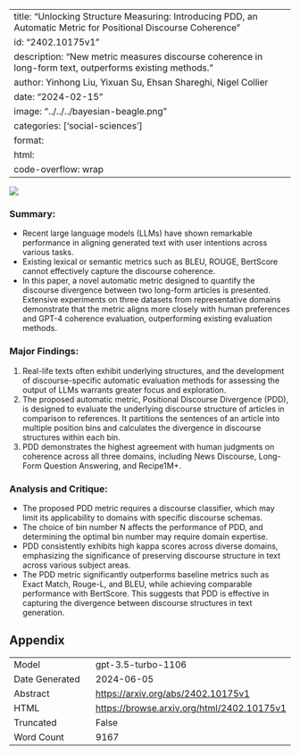 
---
title: "Unlocking Structure Measuring: Introducing PDD, an Automatic Metric for Positional Discourse Coherence"
id: "2402.10175v1"
description: "New metric measures discourse coherence in long-form text, outperforms existing methods."
author: Yinhong Liu, Yixuan Su, Ehsan Shareghi, Nigel Collier
date: "2024-02-15"
image: "../../../bayesian-beagle.png"
categories: ['social-sciences']
format:
  html:
    code-overflow: wrap
---

![](../../../bayesian-beagle.png)

### **Summary:**
- Recent large language models (LLMs) have shown remarkable performance in aligning generated text with user intentions across various tasks.
- Existing lexical or semantic metrics such as BLEU, ROUGE, BertScore cannot effectively capture the discourse coherence.
- In this paper, a novel automatic metric designed to quantify the discourse divergence between two long-form articles is presented. Extensive experiments on three datasets from representative domains demonstrate that the metric aligns more closely with human preferences and GPT-4 coherence evaluation, outperforming existing evaluation methods.

### Major Findings:
1. Real-life texts often exhibit underlying structures, and the development of discourse-specific automatic evaluation methods for assessing the output of LLMs warrants greater focus and exploration.
2. The proposed automatic metric, Positional Discourse Divergence (PDD), is designed to evaluate the underlying discourse structure of articles in comparison to references. It partitions the sentences of an article into multiple position bins and calculates the divergence in discourse structures within each bin.
3. PDD demonstrates the highest agreement with human judgments on coherence across all three domains, including News Discourse, Long-Form Question Answering, and Recipe1M+.

### Analysis and Critique:
- The proposed PDD metric requires a discourse classifier, which may limit its applicability to domains with specific discourse schemas.
- The choice of bin number N affects the performance of PDD, and determining the optimal bin number may require domain expertise.
- PDD consistently exhibits high kappa scores across diverse domains, emphasizing the significance of preserving discourse structure in text across various subject areas.
- The PDD metric significantly outperforms baseline metrics such as Exact Match, Rouge-L, and BLEU, while achieving comparable performance with BertScore. This suggests that PDD is effective in capturing the divergence between discourse structures in text generation.

## Appendix

|          |          |
|----------|----------|
| Model     | gpt-3.5-turbo-1106       |
| Date Generated     | 2024-06-05       |
| Abstract | [https://arxiv.org/abs/2402.10175v1](https://arxiv.org/abs/2402.10175v1)        |
| HTML     | [https://browse.arxiv.org/html/2402.10175v1](https://browse.arxiv.org/html/2402.10175v1)       |
| Truncated       | False       |
| Word Count       | 9167       |